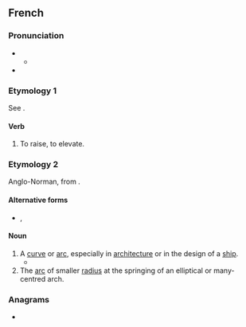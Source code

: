 {{also|Hance}}
==French==

===Pronunciation===
* {{IPA|en|/hɑːns/}}
** {{audio|en|LL-Q1860 (eng)-Vealhurl-hance.wav|Audio (UK)}}
* {{rhymes|en|æns}}

===Etymology 1===
See {{m|en|enhance}}.

====Verb====
{{en-verb}}

# {{lb|en|transitive|obsolete}} To raise, to elevate.
#: {{rfquotek|en|Lydgate}}

===Etymology 2===
Anglo-Norman, from {{der|en|fro|haulce}}.

====Alternative forms====
* {{l|en|hanch}}, {{l|en|haunch}}

====Noun====
{{en-noun}}

# A [[curve]] or [[arc]], especially in [[architecture]] or in the design of a [[ship]].
#* {{quote-text|en|year=1974|author=Guy Davenport|title=Tatlin!|passage=He wears a minimal white cotton brief, and is pleased by the '''hance''' of its pouch, a catenary dip as he faces the mirror, the profile navicular and ostent.}}
# The [[arc]] of smaller [[radius]] at the springing of an elliptical or many-centred arch.

===Anagrams===
* {{anagrams|en|a=acehn|Chena}}